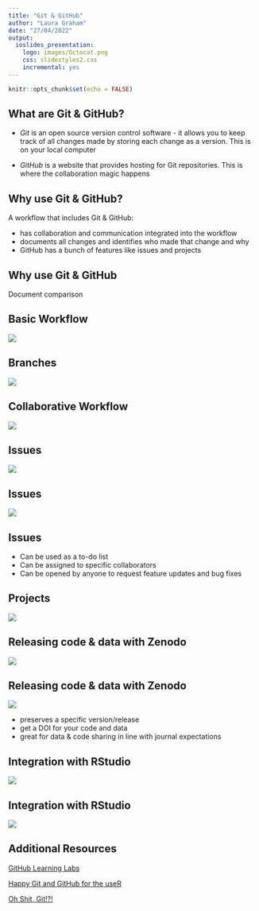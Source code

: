 ```yaml
---
title: "Git & GitHub"
author: "Laura Graham"
date: "27/04/2022"
output: 
  ioslides_presentation: 
    logo: images/Octocat.png
    css: slidestyles2.css
    incremental: yes
---
```


```r
knitr::opts_chunk$set(echo = FALSE)
```

## What are Git & GitHub?

- *Git* is an open source version control software - it allows you to keep track of all changes made by storing each change as a version. This is on your local computer

- *GitHub* is a website that provides hosting for Git repositories. This is where the collaboration magic happens

## Why use Git & GitHub?

A workflow that includes Git & GitHub:

- has collaboration and communication integrated into the workflow
- documents all changes and identifies who made that change and why
- GitHub has a bunch of features like issues and projects

## Why use Git & GitHub

Document comparison

## Basic Workflow

![](images/workflow.png)

## Branches

![](images/branches.png)

## Collaborative Workflow

![](images/collab_workflow.png)

## Issues

![](images/issues_list.png)

## Issues

![](images/closed_issue.png)

## Issues

- Can be used as a to-do list
- Can be assigned to specific collaborators
- Can be opened by anyone to request feature updates and bug fixes

## Projects

![](images/projects.png)

## Releasing code & data with Zenodo

![](images/zenodo.png)

## Releasing code & data with Zenodo

![](images/zenodo_how.png)

- preserves a specific version/release
- get a DOI for your code and data
- great for data & code sharing in line with journal expectations

## Integration with RStudio

![](images/git_add_commit.png)

## Integration with RStudio

![](images/git_modified.png)

## Additional Resources

[GitHub Learning Labs](https://lab.github.com/)

[Happy Git and GitHub for the useR](https://happygitwithr.com/)

[Oh Shit, Git!?!](https://ohshitgit.com/)